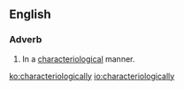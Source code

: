 ==English==

===Adverb===
{{en-adv}}

# In a [[characteriological]] manner.

[[ko:characteriologically]]
[[io:characteriologically]]